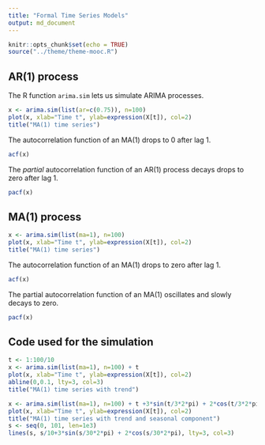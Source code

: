 ```yaml
---
title: "Formal Time Series Models"
output: md_document
---
```


```r
knitr::opts_chunk$set(echo = TRUE)
source("../theme/theme-mooc.R")
```

## AR(1) process
The R function `arima.sim` lets us simulate ARIMA processes.

```r
x <- arima.sim(list(ar=c(0.75)), n=100)
plot(x, xlab="Time t", ylab=expression(X[t]), col=2)
title("MA(1) time series")
```
The autocorrelation function of an MA(1) drops to 0 after lag 1.
```r
acf(x)
```
The *partial* autocorrelation function of an AR(1) process decays drops to zero after lag 1.
```r
pacf(x)
```
## MA(1) process

```r
x <- arima.sim(list(ma=1), n=100)
plot(x, xlab="Time t", ylab=expression(X[t]), col=2)
title("MA(1) time series")
```
The autocorrelation function of an MA(1) drops to zero after lag 1.
```r
acf(x)
```

The partial autocorrelation function of an MA(1) oscillates and slowly decays to zero.
```r
pacf(x)
```


## Code used for the simulation


```r
t <- 1:100/10
x <- arima.sim(list(ma=1), n=100) + t
plot(x, xlab="Time t", ylab=expression(X[t]), col=2)
abline(0,0.1, lty=3, col=3)
title("MA(1) time series with trend")
```


```r
x <- arima.sim(list(ma=1), n=100) + t +3*sin(t/3*2*pi) + 2*cos(t/3*2*pi)
plot(x, xlab="Time t", ylab=expression(X[t]), col=2)
title("MA(1) time series with trend and seasonal component")
s <- seq(0, 101, len=1e3)
lines(s, s/10+3*sin(s/30*2*pi) + 2*cos(s/30*2*pi), lty=3, col=3)
```



